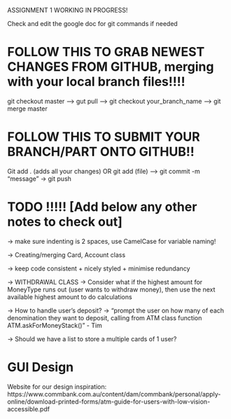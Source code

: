 ASSIGNMENT 1 WORKING IN PROGRESS!

Check and edit the google doc for git commands if needed

# FOLLOW THIS TO GRAB NEWEST CHANGES FROM GITHUB, merging with your local branch files!!!!
git checkout master --> gut pull --> git checkout your_branch_name --> git merge master
 
# FOLLOW THIS TO SUBMIT YOUR BRANCH/PART ONTO GITHUB!! 
Git add . (adds all your changes) OR git add (file) --> git commit -m “message” → git push


# TODO !!!!! [Add below any other notes to check out]

-> make sure indenting is 2 spaces, use CamelCase for variable naming!

-> Creating/merging Card, Account class

-> keep code consistent + nicely styled + minimise redundancy

-> WITHDRAWAL CLASS
  -> Consider what if the highest amount for MoneyType runs out (user wants to withdraw money), then use the next available highest amount to do calculations

-> How to handle user's deposit? 
  -> "prompt the user on how many of each denomination they want to deposit, calling from ATM class function ATM.askForMoneyStack()" - Tim

-> Should we have a list to store a multiple cards of 1 user?

# GUI Design

Website for our design inspiration: https://www.commbank.com.au/content/dam/commbank/personal/apply-online/download-printed-forms/atm-guide-for-users-with-low-vision-accessible.pdf

